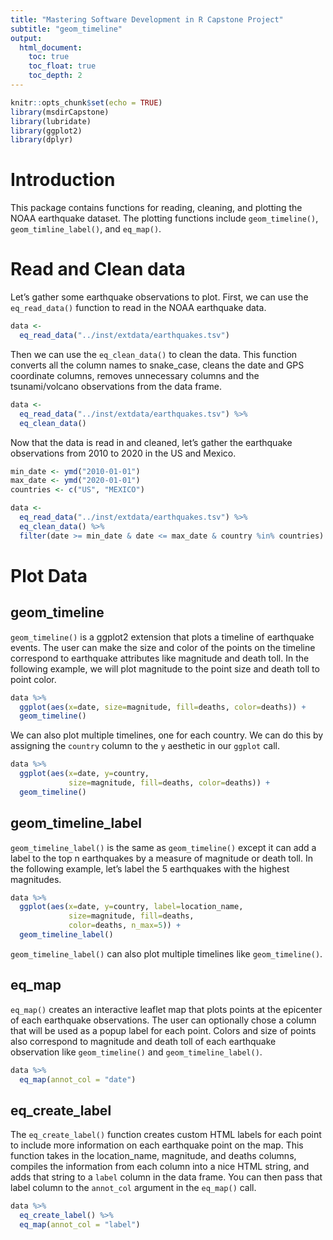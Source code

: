 ```yaml
---
title: "Mastering Software Development in R Capstone Project"
subtitle: "geom_timeline"
output:
  html_document:
    toc: true
    toc_float: true
    toc_depth: 2
---
```


```r
knitr::opts_chunk$set(echo = TRUE)
library(msdirCapstone)
library(lubridate)
library(ggplot2)
library(dplyr)
```

# Introduction

This package contains functions for reading, cleaning, and plotting the NOAA earthquake dataset. The plotting functions include `geom_timeline()`, `geom_timline_label()`, and `eq_map()`.

# Read and Clean data

Let's gather some earthquake observations to plot. First, we can use the `eq_read_data()` function to read in the NOAA earthquake data.

```r
data <- 
  eq_read_data("../inst/extdata/earthquakes.tsv")
```

Then we can use the `eq_clean_data()` to clean the data. This function converts all the column names to snake_case, cleans the date and GPS coordinate columns, removes unnecessary columns and the tsunami/volcano observations from the data frame.

```r
data <- 
  eq_read_data("../inst/extdata/earthquakes.tsv") %>%
  eq_clean_data()
```

Now that the data is read in and cleaned, let's gather the earthquake observations from 2010 to 2020 in the US and Mexico.

```r
min_date <- ymd("2010-01-01")
max_date <- ymd("2020-01-01")
countries <- c("US", "MEXICO")

data <- 
  eq_read_data("../inst/extdata/earthquakes.tsv") %>%
  eq_clean_data() %>%
  filter(date >= min_date & date <= max_date & country %in% countries)
```

# Plot Data
## geom_timeline
`geom_timeline()` is a ggplot2 extension that plots a timeline of earthquake events. The user can make the size and color of the points on the timeline correspond to earthquake attributes like magnitude and death toll. In the following example, we will plot magnitude to the point size and death toll to point color.


```r
data %>%  
  ggplot(aes(x=date, size=magnitude, fill=deaths, color=deaths)) +
  geom_timeline()
```

We can also plot multiple timelines, one for each country. We can do this by assigning the `country` column to the `y` aesthetic in our `ggplot` call.

```r
data %>%  
  ggplot(aes(x=date, y=country,
             size=magnitude, fill=deaths, color=deaths)) +
  geom_timeline()
```

## geom_timeline_label

`geom_timeline_label()` is the same as `geom_timeline()` except it can add a label to the top n earthquakes by a measure of magnitude or death toll. In the following example, let's label the 5 earthquakes with the highest magnitudes.

```r
data %>%
  ggplot(aes(x=date, y=country, label=location_name,
             size=magnitude, fill=deaths,
             color=deaths, n_max=5)) +
  geom_timeline_label()
```

`geom_timeline_label()` can also plot multiple timelines like `geom_timeline()`.

## eq_map

`eq_map()` creates an interactive leaflet map that plots points at the epicenter of each earthquake observations. The user can optionally chose a column that will be used as a popup label for each point. Colors and size of points also correspond to magnitude and death toll of each earthquake observation like `geom_timeline()` and `geom_timeline_label()`.

```r
data %>%
  eq_map(annot_col = "date")
```

## eq_create_label

The `eq_create_label()` function creates custom HTML labels for each point to include more information on each earthquake point on the map. This function takes in the location_name, magnitude, and deaths columns, compiles the information from each column into a nice HTML string, and adds that string to a `label` column in the data frame. You can then pass that label column to the `annot_col` argument in the `eq_map()` call. 

```r
data %>%
  eq_create_label() %>%
  eq_map(annot_col = "label")
```
